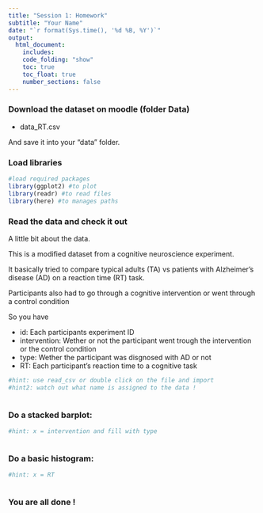 ```yaml
---
title: "Session 1: Homework"
subtitle: "Your Name"
date: "`r format(Sys.time(), '%d %B, %Y')`"
output:
  html_document:
    includes:
    code_folding: "show"
    toc: true
    toc_float: true
    number_sections: false
---
```


### Download the dataset on moodle (folder Data)

- data_RT.csv

And save it into your "data" folder.


### Load libraries

```r
#load required packages
library(ggplot2) #to plot
library(readr) #to read files
library(here) #to manages paths

```


### Read the data and check it out

A little bit about the data.

This is a modified dataset from a cognitive neuroscience experiment.

It basically tried to compare typical adults (TA) vs patients with Alzheimer's disease (AD) on a reaction time (RT) task. 

Participants also had to go through a cognitive intervention or went through a control condition

So you have

- id: Each participants experiment ID
- intervention: Wether or not the participant went trough the intervention or the control condition
- type: Wether the participant was disgnosed with AD or not
- RT: Each participant's reaction time to a cognitive task


```r

#hint: use read_csv or double click on the file and import
#hint2: watch out what name is assigned to the data !



```



### Do a stacked barplot: 


```r

#hint: x = intervention and fill with type



```

### Do a basic histogram: 

```r

#hint: x = RT



```

### You are all done !
